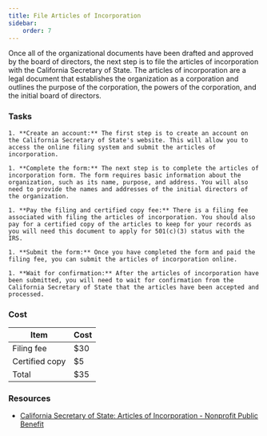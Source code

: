 ```yaml
---
title: File Articles of Incorporation
sidebar:
    order: 7
---
```


Once all of the organizational documents have been drafted and approved by the board of directors, the next step is to file the articles of incorporation with the California Secretary of State. The articles of incorporation are a legal document that establishes the organization as a corporation and outlines the purpose of the corporation, the powers of the corporation, and the initial board of directors.

### Tasks

<Steps>

    1. **Create an account:** The first step is to create an account on the California Secretary of State's website. This will allow you to access the online filing system and submit the articles of incorporation.

    1. **Complete the form:** The next step is to complete the articles of incorporation form. The form requires basic information about the organization, such as its name, purpose, and address. You will also need to provide the names and addresses of the initial directors of the organization.

    1. **Pay the filing and certified copy fee:** There is a filing fee associated with filing the articles of incorporation. You should also pay for a certified copy of the articles to keep for your records as you will need this document to apply for 501(c)(3) status with the IRS.

    1. **Submit the form:** Once you have completed the form and paid the filing fee, you can submit the articles of incorporation online.

    1. **Wait for confirmation:** After the articles of incorporation have been submitted, you will need to wait for confirmation from the California Secretary of State that the articles have been accepted and processed.

</Steps>

### Cost

| Item                   | Cost     |
|------------------------|----------|
| Filing fee             | $30      |
| Certified copy         | $5       |
| Total                  | $35      |

### Resources

- [California Secretary of State: Articles of Incorporation - Nonprofit Public Benefit](https://www.sos.ca.gov/business-programs/business-entities/forms/corporations-california-domestic)
